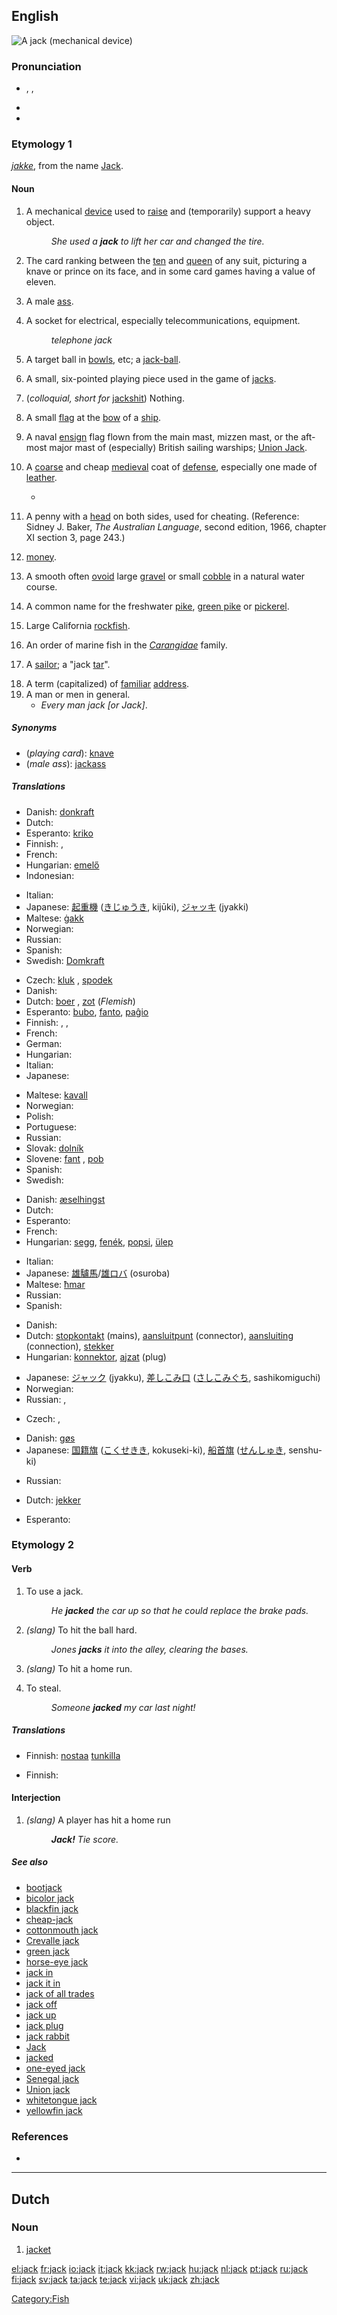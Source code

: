 {{wikipedia|dab=jack}}
{{also|Jack}}
==English==
[[Image:Jackscrew.gif|thumb|A jack (mechanical device)]]
{{rfc|jumble of etymologies}}

===Pronunciation===
* {{enPR|jăk}}, {{IPA|/dʒæk/}}, {{SAMPA|/dZ{k/}}
* {{audio|en-us-jack.ogg|Audio (US)}}
* {{rhymes|æk}}

===Etymology 1===
''[[jakke]]'', from the name [[Jack]].

====Noun====
{{en-noun}}

# A mechanical [[device]] used to [[raise]] and (temporarily) support a heavy object.
#: ''She used a '''jack''' to lift her car and changed the tire.''
# {{card games}} The card ranking between the [[ten]] and [[queen]] of any suit, picturing a knave or prince on its face, and in some card games having a value of eleven.
# {{zoology}} A male [[ass]].
# A socket for electrical, especially telecommunications, equipment.
#: ''telephone jack''
# {{sports}} A target ball in [[bowls]], etc; a [[jack-ball]].
# {{games}} A small, six-pointed playing piece used in the game of [[jacks]].
# (''colloquial, short for'' [[jackshit]]) Nothing.
# {{nautical}} A small [[flag]] at the [[bow]] of a [[ship]].
# {{nautical}} A naval [[ensign]] flag flown from the main mast, mizzen mast, or the aft-most major mast of (especially) British sailing warships; [[Union Jack]].
# {{military}} A [[coarse]] and cheap [[medieval]] coat of [[defense]], especially one made of [[leather]].
#* {{quote-book|year=1786|passage=The [[aketon]], [[gambeson]], [[vambasium]], and jack were military [[vestment]]s, calculated for the [[defence]] of the body, differing little from each other, except in their names, their materials and construction were nearly the same, the authorities quoted in the notes, [[shew]] they were all composed of many folds of linen, stuffed with [[cotton]], [[wool]] or [[hair]], [[quilt]]ed, and commonly covered with [[leather]], made of [[buck]] or [[doe]] skin.|author=Francis Grose|title=A Treatise on Ancient Armour and Weapons|page=15}}
# {{two-up}} A penny with a [[head]] on both sides, used for cheating.  (Reference: Sidney J. Baker, ''The Australian Language'', second edition, 1966, chapter XI section 3, page 243.)
# {{slang}} [[Money|money]].
# {{context|Appalachians|slang}} A smooth often [[ovoid]] large [[gravel]] or small [[cobble]] in a natural water course.
# {{fish}} A common name for the freshwater [[pike]], [[green pike]] or [[pickerel]].
# {{fish}} Large California [[rockfish]].
# {{fish}} An order of marine fish in the ''[[Carangidae]]'' family.
# {{context|nautical|obsolete}} A [[sailor]]; a "jack [[tar]]".
# A term (capitalized) of [[familiar]] [[address]].
# A man or men in general.
#* ''Every man jack [or Jack]''.

=====Synonyms=====
* (''playing card''): [[knave]]
* (''male ass''): [[jackass]]

=====Translations=====
{{trans-top|device for raising and supporting a heavy object}}
* Danish: [[donkraft]]
* Dutch: {{t-|nl|krik|f}}
* Esperanto: [[kriko]]
* Finnish: {{t-|fi|tunkki}}, {{t-|fi|nosturi}}
* French: {{t+|fr|cric|m}}
* Hungarian: [[emelő]]
* Indonesian: {{t|id|dongkrak}}
{{trans-mid}}
* Italian: {{t+|it|cric|m}}
* Japanese: [[起重機]] ([[きじゅうき]], kijūki), [[ジャッキ]] (jyakki)
* Maltese: [[ġakk]]
* Norwegian: {{t+|no|jekk|m}}
* Russian: {{t|ru|домкрат|m|tr=domkrát|sc=Cyrl}}
* Spanish: {{t+|es|gato|m}}
* Swedish: [[Domkraft]]
{{trans-bottom}}

{{trans-top|playing card}}
* Czech: [[kluk]] {{m}}, [[spodek]] {{m}}
* Danish: {{t+|da|knægt}}
* Dutch: [[boer]] {{m}}, [[zot]] {{m}} (''Flemish'')
* Esperanto: [[bubo]], [[fanto]], [[paĝio]]
* Finnish: {{t+|fi|sotilas}}, {{t+|fi|jätkä}}, {{t-|fi|solttu}}
* French: {{t+|fr|valet|m}}
* German: {{t+|de|Bube|m}}
* Hungarian: {{t-|hu|bubi}}
* Italian: {{t-|it|fante|m}}
* Japanese: {{t-|ja|ジャック|tr=jyakku|sc=Jpan}}
{{trans-mid}}
* Maltese: [[kavall]] {{m}}
* Norwegian: {{t+|no|jekk|m}}
* Polish: {{t+|pl|walet|m}}
* Portuguese: {{t+|pt|valete|m}}
* Russian: {{t|ru|валет|m|tr=val'ét|sc=Cyrl}}
* Slovak: [[dolník]] {{m}}
* Slovene: [[fant]] {{m}}, [[pob]] {{m}}
* Spanish: {{t-|es|sota|f}}
* Swedish: {{t+|sv|knekt|c}}
{{trans-bottom}}

{{trans-top|male ass}}
* Danish: [[æselhingst]]
* Dutch: {{t+|nl|ezel|m}}
* Esperanto: {{t-|eo|azeno|xs=Esperanto}}
* French: {{t+|fr|âne|m}}
* Hungarian: [[segg]], [[fenék]], [[popsi]], [[ülep]]
{{trans-mid}}
* Italian: {{t+|it|asino|m}}
* Japanese: [[雄驢馬]]/[[雄ロバ]] (osuroba)
* Maltese: [[ħmar]] {{m}}
* Russian: {{t+|ru|осёл|m|tr=os'ól|sc=Cyrl}}
* Spanish: {{t+|es|asno|m}}
{{trans-bottom}}

{{trans-top|electrical socket}}
* Danish: {{t-|da|stik}}
* Dutch: [[stopkontakt]] {{n}} (mains), [[aansluitpunt]] {{n}} (connector), [[aansluiting]] {{f}} (connection), [[stekker]]
* Hungarian: [[konnektor]], [[ajzat]] {{m}} (plug)
{{trans-mid}}
* Japanese: [[ジャック]] (jyakku), [[差しこみ口]] ([[さしこみぐち]], sashikomiguchi)
* Norwegian: {{t+|no|plugg|m}}
* Russian: {{t+|ru|гнездо|n|tr=gn'ezdó|sc=Cyrl}}, {{t-|ru|разъём|m|tr=razjóm|sc=Cyrl}}
{{trans-bottom}}

{{trans-top|X-shaped metal structure}}
{{trans-mid}}
{{trans-bottom}}

{{trans-top|target ball in bowls}}
* Czech: {{t-|cs|prasátko|n}}, {{t-|cs|košonek|m}}
{{trans-mid}}
{{trans-bottom}}

{{trans-see|slang: nothing|[[jackshit]]}}

{{trans-top|flag at bow of ship}}
* Danish: [[gøs]]
* Japanese: [[国籍旗]] ([[こくせきき]], kokuseki-ki), [[船首旗]] ([[せんしゅき]], senshu-ki)
{{trans-mid}}
* Russian: {{t|ru|гюйс|m|tr=g'ujs|sc=Cyrl}}
{{trans-bottom}}

{{trans-top|coarse medieval coat}}
* Dutch: [[jekker]] {{m}}
{{trans-mid}}
* Esperanto: {{t-|eo|jako|xs=Esperanto}}
{{trans-bottom}}

===Etymology 2===

====Verb====
{{en-verb}}

# {{transitive}}  To use a jack.
#: ''He '''jacked''' the car up so that he could replace the brake pads.''
# {{transitive}}  {{baseball}} ''(slang)'' To hit the ball hard.
#: ''Jones '''jacks''' it into the alley, clearing the bases.''
# {{transitive}}  {{baseball}} ''(slang)'' To hit a home run.
# {{transitive}}  To steal.
#: ''Someone '''jacked''' my car last night!''

=====Translations=====
{{trans-top|To use a jack}}
* Finnish: [[nostaa]] [[tunkki|tunkilla]]
{{trans-mid}}
{{trans-bottom}}

{{trans-top|To hit the ball hard}}
{{trans-mid}}
{{trans-bottom}}

{{trans-top|To hit a home run}}
{{trans-mid}}
{{trans-bottom}}

{{trans-top|To steal}}
* Finnish: {{t+|fi|varastaa}}
{{trans-mid}}
{{trans-bottom}}

====Interjection====
{{en-intj}}

# {{baseball}} ''(slang)'' A player has hit a home run
#: '' '''Jack!''' Tie score.''

=====See also=====
* [[bootjack]]
* [[bicolor jack]]
* [[blackfin jack]]
* [[cheap-jack]]
* [[cottonmouth jack]]
* [[Crevalle jack]]
* [[green jack]]
* [[horse-eye jack]]
* [[jack in]]
* [[jack it in]]
* [[jack of all trades]]
* [[jack off]]
* [[jack up]]
* [[jack plug]]
* [[jack rabbit]]
* [[Jack]]
* [[jacked]]
* [[one-eyed jack]]
* [[Senegal jack]]
* [[Union jack]]
* [[whitetongue jack]]
* [[yellowfin jack]]

===References===
* {{R:1913}}

[[Category:Fish]]

----

==Dutch==

===Noun===
{{nl-noun|g=n|pl=jacks}}

# [[jacket]]

[[el:jack]]
[[fr:jack]]
[[io:jack]]
[[it:jack]]
[[kk:jack]]
[[rw:jack]]
[[hu:jack]]
[[nl:jack]]
[[pt:jack]]
[[ru:jack]]
[[fi:jack]]
[[sv:jack]]
[[ta:jack]]
[[te:jack]]
[[vi:jack]]
[[uk:jack]]
[[zh:jack]]